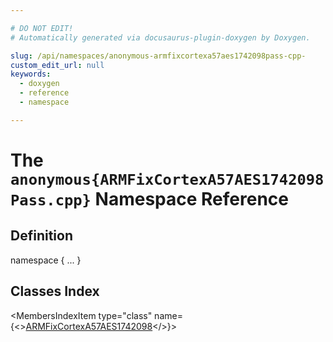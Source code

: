 ```yaml
---

# DO NOT EDIT!
# Automatically generated via docusaurus-plugin-doxygen by Doxygen.

slug: /api/namespaces/anonymous-armfixcortexa57aes1742098pass-cpp-
custom_edit_url: null
keywords:
  - doxygen
  - reference
  - namespace

---
```





# The `anonymous{ARMFixCortexA57AES1742098Pass.cpp}` Namespace Reference

<DoxygenPage pluginConfig={pluginConfig}>



## Definition

<CodeBlock>namespace &#123; ... &#125;</CodeBlock>

## Classes Index

<MembersIndex>

<MembersIndexItem
  type="class"
  name={<><a href="/docs/api/classes/anonymous-namespace-armfixcortexa57aes1742098pass-cpp-/armfixcortexa57aes1742098">ARMFixCortexA57AES1742098</a></>}>
</MembersIndexItem>

</MembersIndex>


</DoxygenPage>

